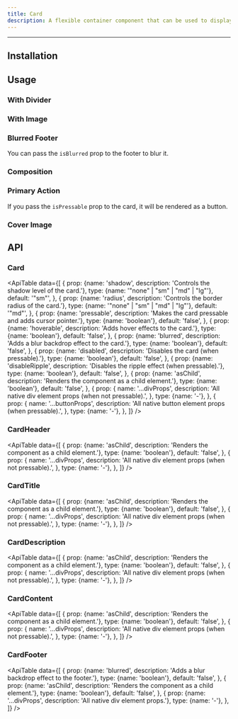 ```yaml
---
title: Card
description: A flexible container component that can be used to display content.
---
```



<ComponentLinks name="Card" />

---

## Installation

<PackageManagers packageName="card" />

## Usage

<CodeDemo code={CardDemos.usage} />

### With Divider

<CodeDemo code={CardDemos.withDivider} />

### With Image

<CodeDemo code={CardDemos.withImage} />

### Blurred Footer

You can pass the `isBlurred` prop to the footer to blur it.

<CodeDemo code={CardDemos.blurredFooter} />

### Composition

<CodeDemo code={CardDemos.composition} />

### Primary Action

If you pass the `isPressable` prop to the card, it will be rendered as a button.

<CodeDemo code={CardDemos.primaryAction} />

### Cover Image

<CodeDemo code={CardDemos.coverImage} />

## API

### Card

<ApiTable
  data={[
    {
      prop: {name: 'shadow', description: 'Controls the shadow level of the card.'},
      type: {name: '"none" | "sm" | "md" | "lg"'},
      default: '"sm"',
    },
    {
      prop: {name: 'radius', description: 'Controls the border radius of the card.'},
      type: {name: '"none" | "sm" | "md" | "lg"'},
      default: '"md"',
    },
    {
      prop: {name: 'pressable', description: 'Makes the card pressable and adds cursor pointer.'},
      type: {name: 'boolean'},
      default: 'false',
    },
    {
      prop: {name: 'hoverable', description: 'Adds hover effects to the card.'},
      type: {name: 'boolean'},
      default: 'false',
    },
    {
      prop: {name: 'blurred', description: 'Adds a blur backdrop effect to the card.'},
      type: {name: 'boolean'},
      default: 'false',
    },
    {
      prop: {name: 'disabled', description: 'Disables the card (when pressable).'},
      type: {name: 'boolean'},
      default: 'false',
    },
    {
      prop: {name: 'disableRipple', description: 'Disables the ripple effect (when pressable).'},
      type: {name: 'boolean'},
      default: 'false',
    },
    {
      prop: {name: 'asChild', description: 'Renders the component as a child element.'},
      type: {name: 'boolean'},
      default: 'false',
    },
    {
      prop: {
        name: '...divProps',
        description: 'All native div element props (when not pressable).',
      },
      type: {name: '-'},
    },
    {
      prop: {
        name: '...buttonProps',
        description: 'All native button element props (when pressable).',
      },
      type: {name: '-'},
    },
  ]}
/>

### CardHeader

<ApiTable
  data={[
    {
      prop: {name: 'asChild', description: 'Renders the component as a child element.'},
      type: {name: 'boolean'},
      default: 'false',
    },
    {
      prop: {
        name: '...divProps',
        description: 'All native div element props (when not pressable).',
      },
      type: {name: '-'},
    },
  ]}
/>

### CardTitle

<ApiTable
  data={[
    {
      prop: {name: 'asChild', description: 'Renders the component as a child element.'},
      type: {name: 'boolean'},
      default: 'false',
    },
    {
      prop: {
        name: '...divProps',
        description: 'All native div element props (when not pressable).',
      },
      type: {name: '-'},
    },
  ]}
/>

### CardDescription

<ApiTable
  data={[
    {
      prop: {name: 'asChild', description: 'Renders the component as a child element.'},
      type: {name: 'boolean'},
      default: 'false',
    },
    {
      prop: {
        name: '...divProps',
        description: 'All native div element props (when not pressable).',
      },
      type: {name: '-'},
    },
  ]}
/>

### CardContent

<ApiTable
  data={[
    {
      prop: {name: 'asChild', description: 'Renders the component as a child element.'},
      type: {name: 'boolean'},
      default: 'false',
    },
    {
      prop: {
        name: '...divProps',
        description: 'All native div element props (when not pressable).',
      },
      type: {name: '-'},
    },
  ]}
/>

### CardFooter

<ApiTable
  data={[
    {
      prop: {name: 'blurred', description: 'Adds a blur backdrop effect to the footer.'},
      type: {name: 'boolean'},
      default: 'false',
    },
    {
      prop: {name: 'asChild', description: 'Renders the component as a child element.'},
      type: {name: 'boolean'},
      default: 'false',
    },
    {
      prop: {name: '...divProps', description: 'All native div element props.'},
      type: {name: '-'},
    },
  ]}
/>
